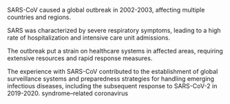 SARS-CoV caused a global outbreak in 2002-2003, affecting multiple countries and regions.

SARS was characterized by severe respiratory symptoms, leading to a high rate of hospitalization and intensive care unit admissions.

The outbreak put a strain on healthcare systems in affected areas, requiring extensive resources and rapid response measures.

The experience with SARS-CoV contributed to the establishment of global surveillance systems and preparedness strategies for handling emerging infectious diseases, including the subsequent response to SARS-CoV-2 in 2019-2020.
syndrome–related coronavirus
